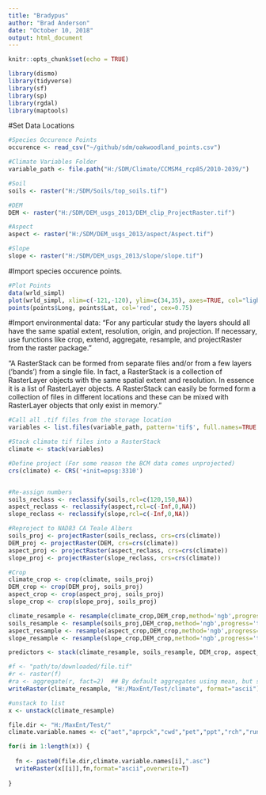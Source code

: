 ```yaml
---
title: "Bradypus"
author: "Brad Anderson"
date: "October 10, 2018"
output: html_document
---
```


```r
knitr::opts_chunk$set(echo = TRUE)
```

```r
library(dismo)
library(tidyverse)
library(sf)
library(sp)
library(rgdal)
library(maptools)


```

#Set Data Locations
```r

#Species Occurence Points
occurence <- read_csv("~/github/sdm/oakwoodland_points.csv")

#Climate Variables Folder
variable_path <- file.path("H:/SDM/Climate/CCMSM4_rcp85/2010-2039/")

#Soil
soils <- raster("H:/SDM/Soils/top_soils.tif")

#DEM
DEM <- raster("H:/SDM/DEM_usgs_2013/DEM_clip_ProjectRaster.tif")

#Aspect
aspect <- raster("H:/SDM/DEM_usgs_2013/aspect/Aspect.tif")

#Slope
slope <- raster("H:/SDM/DEM_usgs_2013/slope/slope.tif")

```

#Import species occurence points.
```r

#Plot Points
data(wrld_simpl)
plot(wrld_simpl, xlim=c(-121,-120), ylim=c(34,35), axes=TRUE, col="light yellow")
points(points$Long, points$Lat, col='red', cex=0.75)


```

#Import environmental data:
"For any particular study the layers should all have the same spatial extent, resolution, origin, and projection. If necessary, use functions like crop, extend, aggregate, resample, and projectRaster from the raster package."

"A RasterStack can be formed from separate files and/or from a few layers (’bands’) from a single file. In fact, a RasterStack is a collection of RasterLayer objects with the same spatial extent and resolution. In essence it is a list of RasterLayer objects. A RasterStack can easily be formed form a collection of files in different locations and these can be mixed with RasterLayer objects that only exist in memory."

```r
#Call all .tif files from the storage location
variables <- list.files(variable_path, pattern='tif$', full.names=TRUE )

#Stack climate tif files into a RasterStack
climate <- stack(variables)

#Define project (For some reason the BCM data comes unprojected)
crs(climate) <- CRS('+init=epsg:3310')



```

```r

#Re-assign numbers
soils_reclass <- reclassify(soils,rcl=c(120,150,NA))
aspect_reclass <- reclassify(aspect,rcl=c(-Inf,0,NA))
slope_reclass <- reclassify(slope,rcl=c(-Inf,0,NA))

#Reproject to NAD83 CA Teale Albers
soils_proj <- projectRaster(soils_reclass, crs=crs(climate))
DEM_proj <- projectRaster(DEM, crs=crs(climate))
aspect_proj <- projectRaster(aspect_reclass, crs=crs(climate))
slope_proj <- projectRaster(slope_reclass, crs=crs(climate))


```

```r

#Crop
climate_crop <- crop(climate, soils_proj)
DEM_crop <- crop(DEM_proj, soils_proj)
aspect_crop <- crop(aspect_proj, soils_proj)
slope_crop <- crop(slope_proj, soils_proj)

climate_resample <- resample(climate_crop,DEM_crop,method='ngb',progress='text')
soils_resample <- resample(soils_proj,DEM_crop,method='ngb',progress='text')
aspect_resample <- resample(aspect_crop,DEM_crop,method='ngb',progress='text')
slope_resample <- resample(slope_crop,DEM_crop,method='ngb',progress='text')

predictors <- stack(climate_resample, soils_resample, DEM_crop, aspect_resample, slope_resample)

#f <- "path/to/downloaded/file.tif"
#r <- raster(f)
#ra <- aggregate(r, fact=2)  ## By default aggregates using mean, but see fun=
writeRaster(climate_resample, "H:/MaxEnt/Test/climate", format="ascii")

#unstack to list
x <- unstack(climate_resample)

file.dir <- "H:/MaxEnt/Test/"
climate.variable.names <- c("aet","aprpck","cwd","pet","ppt","rch","run","tmn","tmx")

for(i in 1:length(x)) {
  
  fn <- paste0(file.dir,climate.variable.names[i],".asc")
  writeRaster(x[[i]],fn,format="ascii",overwrite=T)
  
}

```

```r


```



